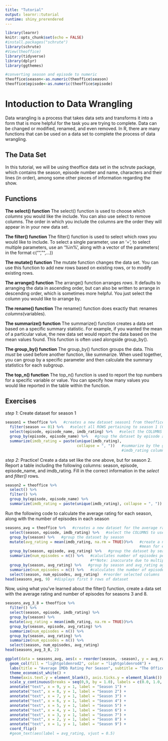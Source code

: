 ```yaml
---
title: "Tutorial"
output: learnr::tutorial
runtime: shiny_prerendered
---
```


```r
library(learnr)
knitr::opts_chunk$set(echo = FALSE)
#install.packages("schrute")
library(schrute)
#View(theoffice)
library(tidyverse)
library(dplyr)
library(ggthemes)
```

```r
#converting season and episode to numeric
theoffice$season<-as.numeric(theoffice$season)
theoffice$episode<-as.numeric(theoffice$episode)
```
# Intoduction to Data Wrangling
Data wrangling is a process that takes data sets and transforms it into a form that is more helpful for the task you are trying to complete. Data can be changed or modified, renamed, and even removed. In R, there are many functions that can be used on a data set to complete the process of data wrangling. 

## The Data Set
In this tutorial, we will be using theoffice data set in the schrute package, which contains the season, episode number and name, characters and their lines (in order), among some other pieces of information regarding the show.

## Functions

**The select() function**
The select() function is used to choose which *columns* you would like the include. You can also use select to remove columns. The order in which you include the columns are the order they will appear in in your new data set. 

**The filter() function**
The filter() function is used to select which *rows* you would like to include. To select a single parameter, use an '=', to select multiple parameters, use an '%in%', along with a vector of the parameters( in the format c("","",...))

**The mutate() function**
The mutate function changes the data set. You can use this function to add new rows based on existing rows, or to modify existing rows.

**The arrange() function**
The arrange() function arranges *rows*. It defaults to arranging the data in ascending order, but can also be written to arrange in descending order, which is sometimes more helpful. You just select the column you would like to arrange by.

**The rename() function**
The rename() function does exactly that: renames *columns*(variables). 

**The summarize() function**
The summarize() function creates a data set based on a specific summary statistic. For example, if you wanted the mean of a particular value, the new data set would report the data based on the mean values found. This function is often used alongside group_by().

**The group_by() function**
The group_by() function groups the data. This *must* be used before another function, like summarize. When used together, you can group by a specific parameter and then calculate the summary statistics for each subgroup. 

**The top_n() function**
The top_n() function is used to report the top numbers for a specific variable or value. You can specify how many values you would like reported in the table within the function.

## Exercises

*step 1*: Create dataset for season 1
```r
season1 = theoffice %>%   #creates a new dataset season1 from theoffice dataset
  filter(season == 01) %>%   #select all ROWS pertaining to season 1 (01 in the season column)
  select(episode, episode_name, imdb_rating) %>%   #select the COLUMNS to include in the new dataset
  group_by(episode, episode_name) %>%   #group the dataset by episode and episode name
  summarize(imdb_rating = paste(unique(imdb_rating),
                                collapse = ", "))   #summarize by the groups specified in group_by(), and creates a new 
                                                    #imdb_rating column by collapsing the data into one row per episode
```

*step 2*: Practice!
Create a data set like the one above, but for season 2. Report a table including the following columns: season, episode, episode_name, and imdb_rating. Fill in the correct information in the *select* and *filter()* rows.
```r
season2 = theoffice %>% 
  select() %>%
  filter() %>% 
  group_by(episode, episode_name) %>% 
  summarize(imdb_rating = paste(unique(imdb_rating), collapse = ", "))
```

Run the following code to calculate the average rating for each season, along with the number of episodes in each season
```r
seasons_avg = theoffice %>%   #creates a new dataset for the average rating per season
  select(season, episode, imdb_rating) %>%   #select the COLUMNS to use to create the new dataset
  group_by(season) %>%   #group the dataset by season
  mutate(avg_rating = mean(imdb_rating, na.rm = TRUE))%>%   #create a new COLUMN called avg_rating by calculating the 
                                                            #mean for each season
  group_by(season, episode, avg_rating) %>%   #group the dataset by season, episode and the new column avg_rating
  summarize(num_episodes = n()) %>%   #caluclates number of episodes per season 
                                      #**Note: inaccurate due to multiple rows per season in original dataset 
  group_by(season, avg_rating) %>%   #group by season and avg_rating again
  summarize(num_episodes = n()) %>%   #calculates the number of episodes per season in new COLUMN called num_episodes
  select(season, num_episodes, avg_rating)  #reorder selected columns
head(seasons_avg, 9)  #displays first 9 rows of dataset
```

Now, using what you've learned about the filter() function, create a data set with the average rating and number of episodes for seasons 3 and 8.
```r
seasons_avg_3_8 = theoffice %>% 
  filter() %>% 
  select(season, episode, imdb_rating) %>% 
  group_by(season) %>% 
  mutate(avg_rating = mean(imdb_rating, na.rm = TRUE))%>% 
  group_by(season, episode, avg_rating) %>% 
  summarize(num_episodes = n()) %>% 
  group_by(season, avg_rating) %>% 
  summarize(num_episodes = n()) %>% 
  select(season, num_episodes, avg_rating)
head(seasons_avg_3_8, 2)
```

```r
ggplot(data = seasons_avg, aes(x = reorder(season, -season), y = avg_rating)) + 
  geom_col(fill = "lightgoldenrod2", color = "lightgoldenrod4") + 
  labs(title = "Average IMDb Rating Per Season", subtitle = "The Office (U.S.)", x = "", y = "Average Rating") + 
  theme_economist_white() + 
  theme(axis.text.y = element_blank(), axis.ticks.y = element_blank()) + 
  scale_y_continuous(breaks = seq(0,9, by = 1.0), labels = c(0.0, 1.0, 2.0, 3.0, 4.0, 5.0, 6.0, 7.0, 8.0, 9.0)) + 
  annotate("text", x = 9, y = 1, label = "Season 1") + 
  annotate("text", x = 8, y = 1, label = "Season 2") +
  annotate("text", x = 7, y = 1, label = "Season 3") +
  annotate("text", x = 6, y = 1, label = "Season 4") +
  annotate("text", x = 5, y = 1, label = "Season 5") +
  annotate("text", x = 4, y = 1, label = "Season 6") +
  annotate("text", x = 3, y = 1, label = "Season 7") +
  annotate("text", x = 2, y = 1, label = "Season 8") +
  annotate("text", x = 1, y = 1, label = "Season 9") +
  coord_flip()
  #geom_text(aes(label = avg_rating, vjust = 0.5)
```

















